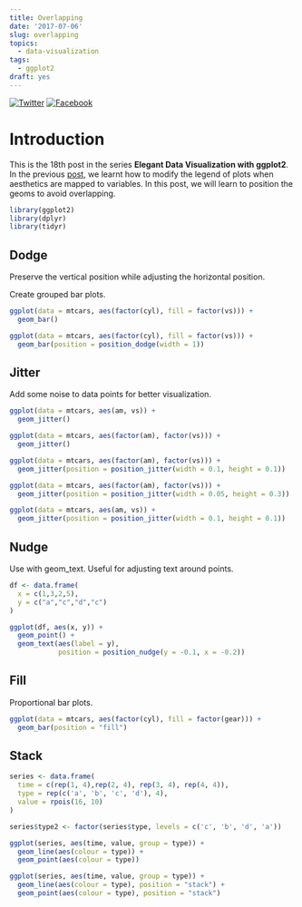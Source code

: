 ```yaml
---
title: Overlapping
date: '2017-07-06'
slug: overlapping
topics:
  - data-visualization
tags:
  - ggplot2
draft: yes
---
```

[![Twitter](http://i.imgur.com/tXSoThF.png)](https://twitter.com/login?redirect_after_login=%2Fhome%3Fstatus)
[![Facebook](http://i.imgur.com/P3YfQoD.png)](https://www.facebook.com/sharer/sharer.php?u=)


# Introduction

This is the 18th post in the series **Elegant Data Visualization with ggplot2**. In the previous [post](https://rsquaredacademy.github.io/blog/post/guides-legends-part-2/), we learnt how to modify the legend of plots when aesthetics are mapped to variables. In this post, we will learn to position the geoms to avoid overlapping.


```r
library(ggplot2)
library(dplyr)
library(tidyr)
```

## Dodge

Preserve the vertical position while adjusting the horizontal position.

Create grouped bar plots.

```r
ggplot(data = mtcars, aes(factor(cyl), fill = factor(vs))) +
  geom_bar()
```

```r
ggplot(data = mtcars, aes(factor(cyl), fill = factor(vs))) +
  geom_bar(position = position_dodge(width = 1))
```

## Jitter

Add some noise to data points for better visualization.

```r
ggplot(data = mtcars, aes(am, vs)) +
  geom_jitter()
```

```r
ggplot(data = mtcars, aes(factor(am), factor(vs))) +
  geom_jitter()
```

```r
ggplot(data = mtcars, aes(factor(am), factor(vs))) +
  geom_jitter(position = position_jitter(width = 0.1, height = 0.1))
```

```r
ggplot(data = mtcars, aes(factor(am), factor(vs))) +
  geom_jitter(position = position_jitter(width = 0.05, height = 0.3))
```

```r
ggplot(data = mtcars, aes(am, vs)) +
  geom_jitter(position = position_jitter(width = 0.1, height = 0.1))
```

## Nudge

Use with geom_text. Useful for adjusting text around points.

```r
df <- data.frame(
  x = c(1,3,2,5),
  y = c("a","c","d","c")
)

ggplot(df, aes(x, y)) +
  geom_point() +
  geom_text(aes(label = y),
            position = position_nudge(y = -0.1, x = -0.2))
```

## Fill

Proportional bar plots.

```r
ggplot(data = mtcars, aes(factor(cyl), fill = factor(gear))) +
  geom_bar(position = "fill")
```

## Stack

```r
series <- data.frame(
  time = c(rep(1, 4),rep(2, 4), rep(3, 4), rep(4, 4)),
  type = rep(c('a', 'b', 'c', 'd'), 4),
  value = rpois(16, 10)
)

series$type2 <- factor(series$type, levels = c('c', 'b', 'd', 'a'))

ggplot(series, aes(time, value, group = type)) +
  geom_line(aes(colour = type)) +
  geom_point(aes(colour = type))

ggplot(series, aes(time, value, group = type)) +
  geom_line(aes(colour = type), position = "stack") +
  geom_point(aes(colour = type), position = "stack")
```